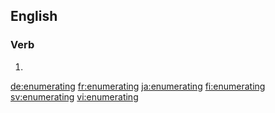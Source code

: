 ==English==

===Verb===
{{head|en|present participle}}

# {{present participle of|enumerate|lang=en}}

[[de:enumerating]]
[[fr:enumerating]]
[[ja:enumerating]]
[[fi:enumerating]]
[[sv:enumerating]]
[[vi:enumerating]]
